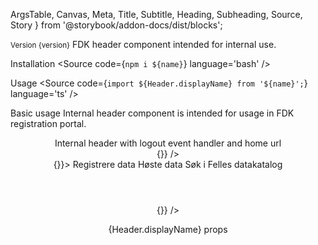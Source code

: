   ArgsTable,
  Canvas,
  Meta,
  Title,
  Subtitle,
  Heading,
  Subheading,
  Source,
  Story
} from '@storybook/addon-docs/dist/blocks';



<Meta title='Components/Internal header' />

<Title>Internal header</Title>
<Subtitle>
  <small>Version {version}</small>
</Subtitle>
<Subtitle>
  FDK header component intended for internal use.
</Subtitle>

<Heading>Installation</Heading>
<Source code={`npm i ${name}`} language='bash' />

<Heading>Usage</Heading>
<Source code={`import ${Header.displayName} from '${name}';`} language='ts' />

<Subheading>Basic usage</Subheading>
<Subtitle>
  Internal header component is intended for usage in FDK registration portal.
</Subtitle>

<Canvas>
  <Story name='Basic usage'>
    <Header username="Michelle" />
  </Story>
</Canvas>

<Subtitle>
  Internal header with logout event handler and home url
</Subtitle>

<Canvas>
  <Story name='Basic usage with logout event handler and home url'>
    <Header homeUrl="https://data.norge.no" username="Michelle" onLogout={() => {}} />
  </Story>
</Canvas>

<Canvas>
  <Story name='Usage with navigation links, logout event handler and home url'>
    <Header homeUrl="https://data.norge.no" username="Michelle" onLogout={() => {}}>
      <Link href="https://data.norge.no/guidance">Registrere data</Link>
      <Link href="https://admin.staging.fellesdatakatalog.digdir.no">Høste data</Link>
      <Link href="https://data.norge.no" external={true}>Søk i Felles datakatalog</Link>
    </Header>
  </Story>
</Canvas>

<Canvas>
  <Story name='Skatteetaten usage'>
    <Header themeProfile={ThemeProfile.SKE} username="Michelle" />
  </Story>
</Canvas>

<Canvas>
  <Story name='Skatteetaten usage with system name'>
    <Header themeProfile={ThemeProfile.SKE} skeHomeText="Datakataloger" username="Michelle" onLogout={() => {}} />
  </Story>
</Canvas>

<Heading>{Header.displayName} props</Heading>
<ArgsTable of={Header} />
